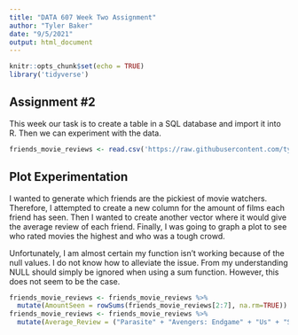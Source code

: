 ---
title: "DATA 607 Week Two Assignment"
author: "Tyler Baker"
date: "9/5/2021"
output: html_document
---

```{r setup, include=FALSE}
knitr::opts_chunk$set(echo = TRUE)
library('tidyverse')
```

## Assignment #2

This week our task is to create a table in a SQL database and import it into R. Then we can experiment with the data.



```{r friends_movie_reviews}
friends_movie_reviews <- read.csv('https://raw.githubusercontent.com/tylerbaker01/SQL-Movie-Review-Table/main/friendsmoviereviews.csv')
```

## Plot Experimentation

I wanted to generate which friends are the pickiest of movie watchers. Therefore, I attempted to create a new column for the amount of films each friend has seen. Then I wanted to create another vector where it would give the average review of each friend. Finally, I was going to graph a plot to see who rated movies the highest and who was a tough crowd. 

Unfortunately, I am almost certain my function isn't working because of the null values. I do not know how to alleviate the issue. From my understanding NULL should simply be ignored when using a sum function. However, this does not seem to be the case. 

```{r pressure, echo=FALSE}
friends_movie_reviews <- friends_movie_reviews %>%
  mutate(AmountSeen = rowSums(friends_movie_reviews[2:7], na.rm=TRUE))
friends_movie_reviews <- friends_movie_reviews %>%
  mutate(Average_Review = ("Parasite" + "Avengers: Endgame" + "Us" + "Soul" + "Sound of Metal" + "Knives Out")/ AmountSeen)
```


